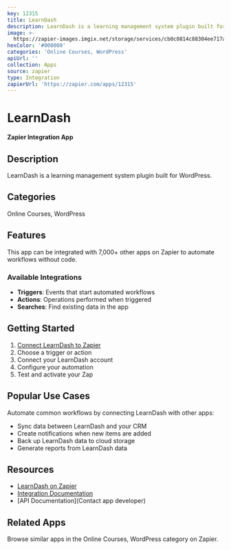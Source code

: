 ```yaml
---
key: 12315
title: LearnDash
description: LearnDash is a learning management system plugin built for WordPress.
image: >-
  https://zapier-images.imgix.net/storage/services/cb0c0814c88304ee717aecf4cd5d33cb.png?auto=format%2Ccompress&ixlib=python-3.0.0&q=50
hexColor: '#000000'
categories: 'Online Courses, WordPress'
apiUrl: ''
collection: Apps
source: zapier
type: Integration
zapierUrl: 'https://zapier.com/apps/12315'
---
```

# LearnDash

**Zapier Integration App**

## Description

LearnDash is a learning management system plugin built for WordPress.

## Categories

Online Courses, WordPress

## Features

This app can be integrated with 7,000+ other apps on Zapier to automate workflows without code.

### Available Integrations

- **Triggers**: Events that start automated workflows
- **Actions**: Operations performed when triggered
- **Searches**: Find existing data in the app

## Getting Started

1. [Connect LearnDash to Zapier](https://zapier.com/apps/12315)
2. Choose a trigger or action
3. Connect your LearnDash account
4. Configure your automation
5. Test and activate your Zap

## Popular Use Cases

Automate common workflows by connecting LearnDash with other apps:

- Sync data between LearnDash and your CRM
- Create notifications when new items are added
- Back up LearnDash data to cloud storage
- Generate reports from LearnDash data

## Resources

- [LearnDash on Zapier](https://zapier.com/apps/12315)
- [Integration Documentation](https://zapier.com/apps/12315/integrations)
- [API Documentation](Contact app developer)

## Related Apps

Browse similar apps in the Online Courses, WordPress category on Zapier.
